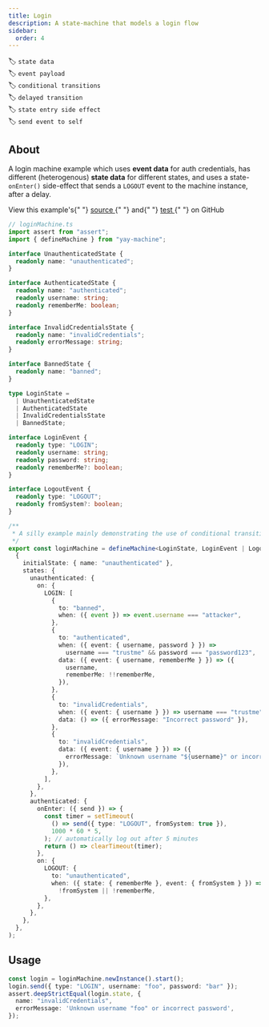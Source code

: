 ```yaml
---
title: Login
description: A state-machine that models a login flow
sidebar:
  order: 4
---
```


🏷️ `state data`\
🏷️ `event payload`\
🏷️ `conditional transitions`\
🏷️ `delayed transition`\
🏷️ `state entry side effect`\
🏷️ `send event to self`

## About

A login machine example which uses **event data** for auth credentials, has different (heterogenous) **state data** for different states, and uses a state-`onEnter()` side-effect that sends a `LOGOUT` event to the machine instance, after a delay.


<Aside type="tip">
  View this example's{" "}
  <a
    href="https://github.com/maurice/yay-machine/blob/main/packages/example-machines/src/loginMachine.ts"
    target="_blank"
  >
    source
  </a>{" "}
  and{" "}
  <a
    href="https://github.com/maurice/yay-machine/blob/main/packages/example-machines/src/__tests__/loginMachine.test.ts"
    target="_blank"
  >
    test
  </a>{" "}
  on GitHub
</Aside>

```typescript
// loginMachine.ts
import assert from "assert";
import { defineMachine } from "yay-machine";

interface UnauthenticatedState {
  readonly name: "unauthenticated";
}

interface AuthenticatedState {
  readonly name: "authenticated";
  readonly username: string;
  readonly rememberMe: boolean;
}

interface InvalidCredentialsState {
  readonly name: "invalidCredentials";
  readonly errorMessage: string;
}

interface BannedState {
  readonly name: "banned";
}

type LoginState =
  | UnauthenticatedState
  | AuthenticatedState
  | InvalidCredentialsState
  | BannedState;

interface LoginEvent {
  readonly type: "LOGIN";
  readonly username: string;
  readonly password: string;
  readonly rememberMe?: boolean;
}

interface LogoutEvent {
  readonly type: "LOGOUT";
  readonly fromSystem?: boolean;
}

/**
 * A silly example mainly demonstrating the use of conditional transitions.
 */
export const loginMachine = defineMachine<LoginState, LoginEvent | LogoutEvent>(
  {
    initialState: { name: "unauthenticated" },
    states: {
      unauthenticated: {
        on: {
          LOGIN: [
            {
              to: "banned",
              when: ({ event }) => event.username === "attacker",
            },
            {
              to: "authenticated",
              when: ({ event: { username, password } }) =>
                username === "trustme" && password === "password123",
              data: ({ event: { username, rememberMe } }) => ({
                username,
                rememberMe: !!rememberMe,
              }),
            },
            {
              to: "invalidCredentials",
              when: ({ event: { username } }) => username === "trustme",
              data: () => ({ errorMessage: "Incorrect password" }),
            },
            {
              to: "invalidCredentials",
              data: ({ event: { username } }) => ({
                errorMessage: `Unknown username "${username}" or incorrect password`,
              }),
            },
          ],
        },
      },
      authenticated: {
        onEnter: ({ send }) => {
          const timer = setTimeout(
            () => send({ type: "LOGOUT", fromSystem: true }),
            1000 * 60 * 5,
          ); // automatically log out after 5 minutes
          return () => clearTimeout(timer);
        },
        on: {
          LOGOUT: {
            to: "unauthenticated",
            when: ({ state: { rememberMe }, event: { fromSystem } }) =>
              !fromSystem || !rememberMe,
          },
        },
      },
    },
  },
);
```

## Usage

```typescript
const login = loginMachine.newInstance().start();
login.send({ type: "LOGIN", username: "foo", password: "bar" });
assert.deepStrictEqual(login.state, {
  name: "invalidCredentials",
  errorMessage: 'Unknown username "foo" or incorrect password',
});
```
